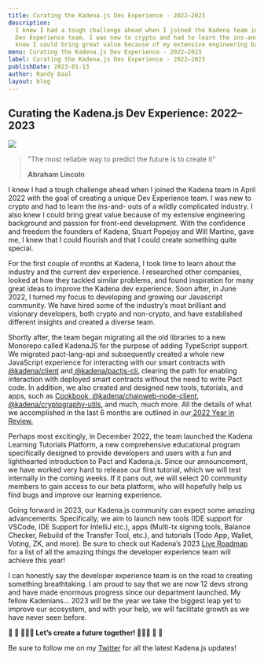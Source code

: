 ```yaml
---
title: Curating the Kadena.js Dev Experience - 2022–2023
description:
  I knew I had a tough challenge ahead when I joined the Kadena team in April 2022 with the goal of creating a unique
  Dev Experience team. I was new to crypto and had to learn the ins-and- outs of a wildly complicated industry. I also
  knew I could bring great value because of my extensive engineering background and passion for front-end development.
menu: Curating the Kadena.js Dev Experience - 2022–2023
label: Curating the Kadena.js Dev Experience - 2022–2023
publishDate: 2023-01-13
author: Randy Daal
layout: blog
---
```


## Curating the Kadena.js Dev Experience: 2022–2023

![](/assets/blog/1_gg9ye2dLsWtNjIbG_DfFlA.webp)

> "The most reliable way to predict the future is to create it”
>
> **Abraham Lincoln**

I knew I had a tough challenge ahead when I joined the Kadena team in April 2022 with the goal of creating a unique Dev
Experience team. I was new to crypto and had to learn the ins-and- outs of a wildly complicated industry. I also knew I
could bring great value because of my extensive engineering background and passion for front-end development. With the
confidence and freedom the founders of Kadena, Stuart Popejoy and Will Martino, gave me, I knew that I could flourish
and that I could create something quite special.

For the first couple of months at Kadena, I took time to learn about the industry and the current dev experience. I
researched other companies, looked at how they tackled similar problems, and found inspiration for many great ideas to
improve the Kadena dev experience. Soon after, in June 2022, I turned my focus to developing and growing our Javascript
community. We have hired some of the industry’s most brilliant and visionary developers, both crypto and non-crypto, and
have established different insights and created a diverse team.

Shortly after, the team began migrating all the old libraries to a new Monorepo called KadenaJS for the purpose of
adding TypeScript support. We migrated pact-lang-api and subsequently created a whole new JavaScript experience for
interacting with our smart contracts with
[@kadena/client](https://github.com/kadena-community/kadena.js/tree/master/packages/libs/client#kadenajs---client)
and[ @kadena/pactjs-cli](https://github.com/kadena-community/kadena.js/tree/master/packages/tools/pactjs-cli), clearing
the path for enabling interaction with deployed smart contracts without the need to write Pact code. In addition, we
also created and designed new tools, tutorials, and apps, such as
[Cookbook](https://github.com/kadena-community/kadena.js/tree/master/packages/tools/cookbook),[ @kadena/chainweb-node-client](https://github.com/kadena-community/kadena.js/tree/master/packages/libs/chainweb-node-client),
[@kadena/cryptography-utils](https://github.com/kadena-community/kadena.js/tree/master/packages/libs/cryptography-utils),
and much, much more. All the details of what we accomplished in the last 6 months are outlined in
our[ 2022 Year in Review.](https://medium.com/kadena-io/kadena-2022-year-in-review-70ae82b4c69f)

Perhaps most excitingly, in December 2022, the team launched the Kadena Learning Tutorials Platform, a new comprehensive
educational program specifically designed to provide developers and users with a fun and lighthearted introduction to
Pact and Kadena.js. Since our announcement, we have worked very hard to release our first tutorial, which we will test
internally in the coming weeks. If it pans out, we will select 20 community members to gain access to our beta platform,
who will hopefully help us find bugs and improve our learning experience.

Going forward in 2023, our Kadena.js community can expect some amazing advancements. Specifically, we aim to launch new
tools (IDE support for VSCode, IDE Support for IntelliJ etc.), apps (Multi-tx signing tools, Balance Checker, Rebuild of
the Transfer Tool, etc.), and tutorials (Todo App, Wallet, Voting, ZK, and more). Be sure to check out Kadena’s 2023
[Live Roadmap](https://kadena.io/roadmap/) for a list of all the amazing things the developer experience team will
achieve this year!

I can honestly say the developer experience team is on the road to creating something breathtaking. I am proud to say
that we are now 12 devs strong and have made enormous progress since our department launched. My fellow Kadenians… 2023
will be the year we take the biggest leap yet to improve our ecosystem, and with your help, we will facilitate growth as
we have never seen before.

**🚀 🚀 🧑🏾‍🚀 Let’s create a future together! 👩🏻‍🚀 🚀 🚀**

Be sure to follow me on my [Twitter](http://@Randynamic_4) for all the latest Kadena.js updates!
